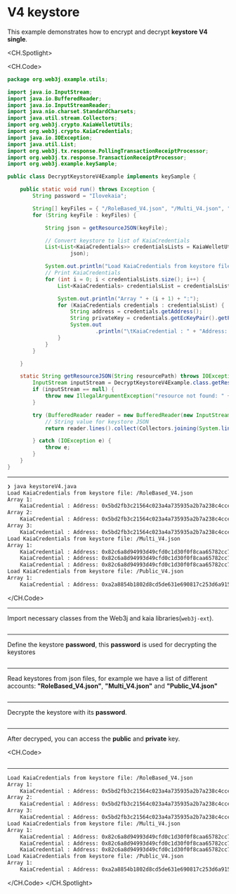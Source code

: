 # V4 keystore

This example demonstrates how to encrypt and decrypt **keystore V4 single**.

<CH.Spotlight>

<CH.Code>

```java keystoreV4.java
package org.web3j.example.utils;

import java.io.InputStream;
import java.io.BufferedReader;
import java.io.InputStreamReader;
import java.nio.charset.StandardCharsets;
import java.util.stream.Collectors;
import org.web3j.crypto.KaiaWelletUtils;
import org.web3j.crypto.KaiaCredentials;
import java.io.IOException;
import java.util.List;
import org.web3j.tx.response.PollingTransactionReceiptProcessor;
import org.web3j.tx.response.TransactionReceiptProcessor;
import org.web3j.example.keySample;

public class DecryptKeystoreV4Example implements keySample {

    public static void run() throws Exception {
        String password = "Ilovekaia";

        String[] keyFiles = { "/RoleBased_V4.json", "/Multi_V4.json", "/Public_V4.json" };
        for (String keyFile : keyFiles) {

            String json = getResourceJSON(keyFile);

            // Convert keystore to list of KaiaCredentials
            List<List<KaiaCredentials>> credentialsLists = KaiaWelletUtils.loadJsonKaiaCredentialsFromV4(password,
                    json);

            System.out.println("Load KaiaCredentials from keystore file: " + keyFile);
            // Print KaiaCredentials
            for (int i = 0; i < credentialsLists.size(); i++) {
                List<KaiaCredentials> credentialsList = credentialsLists.get(i);

                System.out.println("Array " + (i + 1) + ":");
                for (KaiaCredentials credentials : credentialsList) {
                    String address = credentials.getAddress();
                    String privateKey = credentials.getEcKeyPair().getPrivateKey().toString(16);
                    System.out
                            .println("\tKaiaCredential : " + "Address: " + address + ", Private Key: 0x" + privateKey);
                }
            }
        }

    }

    static String getResourceJSON(String resourcePath) throws IOException {
        InputStream inputStream = DecryptKeystoreV4Example.class.getResourceAsStream(resourcePath);
        if (inputStream == null) {
            throw new IllegalArgumentException("resource not found: " + resourcePath);
        }

        try (BufferedReader reader = new BufferedReader(new InputStreamReader(inputStream, StandardCharsets.UTF_8))) {
            // String value for keystore JSON
            return reader.lines().collect(Collectors.joining(System.lineSeparator()));

        } catch (IOException e) {
            throw e;
        }
    }
}
```
---

```zsh output
❯ java keystoreV4.java
Load KaiaCredentials from keystore file: /RoleBased_V4.json
Array 1:
	KaiaCredential : Address: 0x5bd2fb3c21564c023a4a735935a2b7a238c4ccea, Private Key: 0xc9668ccd35fc20587aa37a48838b48ccc13cf14dd74c8999dd6a480212d5f7ac
Array 2:
	KaiaCredential : Address: 0x5bd2fb3c21564c023a4a735935a2b7a238c4ccea, Private Key: 0x9ba8cb8f60044058a9e6f815c5c42d3a216f47044c61a1750b6d29ddc7f34bda
Array 3:
	KaiaCredential : Address: 0x5bd2fb3c21564c023a4a735935a2b7a238c4ccea, Private Key: 0xe4ca6d38096ad99324de0dde108587e5d7c600165ae4cd6c2462c597458c2b8
Load KaiaCredentials from keystore file: /Multi_V4.json
Array 1:
	KaiaCredential : Address: 0x82c6a8d94993d49cfd0c1d30f0f8caa65782cc7e, Private Key: 0xa32c30608667d43be2d652bede413f12a649dd1be93440878e7f712d51a6768a
	KaiaCredential : Address: 0x82c6a8d94993d49cfd0c1d30f0f8caa65782cc7e, Private Key: 0xe4ca6d38096ad99324de0dde108587e5d7c600165ae4cd6c2462c597458c2b8
	KaiaCredential : Address: 0x82c6a8d94993d49cfd0c1d30f0f8caa65782cc7e, Private Key: 0xc9668ccd35fc20587aa37a48838b48ccc13cf14dd74c8999dd6a480212d5f7ac
Load KaiaCredentials from keystore file: /Public_V4.json
Array 1:
	KaiaCredential : Address: 0xa2a8854b1802d8cd5de631e690817c253d6a9153, Private Key: 0xe4ca6d38096ad99324de0dde108587e5d7c600165ae4cd6c2462c597458c2b8
```

</CH.Code>

---
Import necessary classes from the Web3j and kaia libraries(`web3j-ext`).

```java keystoreV4.java focus=3:14

```
---
Define the keystore **password**, this **password** is used for decrypting the keystores

```java keystoreV4.java focus=19

```
---
Read keystores from json files, for example we have a list of different accounts: **"RoleBased_V4.json"**, **"Multi_V4.json"** and **"Public_V4.json"**
```java keystoreV4.java focus=21:24,47:60

```
---
Decrypte the keystore with its **password**.

```java keystoreV4.java focus=27:28

```
---
After decryped, you can access the **public** and **private** key.

<CH.Code>
```java keystoreV4.java focus=30:42

```
---

```zsh output
Load KaiaCredentials from keystore file: /RoleBased_V4.json
Array 1:
	KaiaCredential : Address: 0x5bd2fb3c21564c023a4a735935a2b7a238c4ccea, Private Key: 0xc9668ccd35fc20587aa37a48838b48ccc13cf14dd74c8999dd6a480212d5f7ac
Array 2:
	KaiaCredential : Address: 0x5bd2fb3c21564c023a4a735935a2b7a238c4ccea, Private Key: 0x9ba8cb8f60044058a9e6f815c5c42d3a216f47044c61a1750b6d29ddc7f34bda
Array 3:
	KaiaCredential : Address: 0x5bd2fb3c21564c023a4a735935a2b7a238c4ccea, Private Key: 0xe4ca6d38096ad99324de0dde108587e5d7c600165ae4cd6c2462c597458c2b8
Load KaiaCredentials from keystore file: /Multi_V4.json
Array 1:
	KaiaCredential : Address: 0x82c6a8d94993d49cfd0c1d30f0f8caa65782cc7e, Private Key: 0xa32c30608667d43be2d652bede413f12a649dd1be93440878e7f712d51a6768a
	KaiaCredential : Address: 0x82c6a8d94993d49cfd0c1d30f0f8caa65782cc7e, Private Key: 0xe4ca6d38096ad99324de0dde108587e5d7c600165ae4cd6c2462c597458c2b8
	KaiaCredential : Address: 0x82c6a8d94993d49cfd0c1d30f0f8caa65782cc7e, Private Key: 0xc9668ccd35fc20587aa37a48838b48ccc13cf14dd74c8999dd6a480212d5f7ac
Load KaiaCredentials from keystore file: /Public_V4.json
Array 1:
	KaiaCredential : Address: 0xa2a8854b1802d8cd5de631e690817c253d6a9153, Private Key: 0xe4ca6d38096ad99324de0dde108587e5d7c600165ae4cd6c2462c597458c2b8
````

</CH.Code>
</CH.Spotlight>
